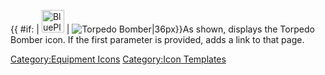 {{ #if: {{{1|}}} | [[File:BluePlane.png|36px|link={{{1}}}]] | [[File:BluePlane.png|Torpedo Bomber|36px]]}}<noinclude>As shown, displays the Torpedo Bomber icon.  If the first parameter is provided, adds a link to that page.
[[Category:Equipment Icons]] [[Category:Icon Templates]]</noinclude>